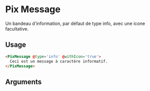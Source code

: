 
<Meta
  title='Notification/Message'
  component='PixMessage'
  decorators={[centered]}
  argTypes={stories.argTypes}
/>

# Pix Message

Un bandeau d'information, par défaut de type info, avec une icone facultative.

<Canvas isColumn>
  <Story name="Message" story={stories.message} height="140px" />
</Canvas>

## Usage

```html
<PixMessage @type='info' @withIcon='true'>
  Ceci est un message à caractère informatif.
</PixMessage>
```

## Arguments

<ArgsTable story="Message" />
